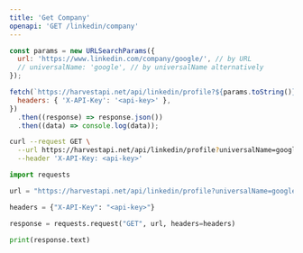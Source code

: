 ```yaml
---
title: 'Get Company'
openapi: 'GET /linkedin/company'
---
```


<CodeGroup>

```javascript JavaScript
const params = new URLSearchParams({
  url: 'https://www.linkedin.com/company/google/', // by URL
  // universalName: 'google', // by universalName alternatively
});

fetch(`https://harvestapi.net/api/linkedin/profile?${params.toString()}`, {
  headers: { 'X-API-Key': '<api-key>' },
})
  .then((response) => response.json())
  .then((data) => console.log(data));
```

```bash cURL
curl --request GET \
  --url https://harvestapi.net/api/linkedin/profile?universalName=google \
  --header 'X-API-Key: <api-key>'
```

```python Python
import requests

url = "https://harvestapi.net/api/linkedin/profile?universalName=google"

headers = {"X-API-Key": "<api-key>"}

response = requests.request("GET", url, headers=headers)

print(response.text)
```

</CodeGroup>
